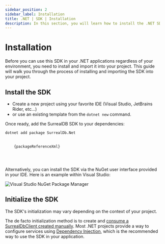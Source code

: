 ```yaml
---
sidebar_position: 2
sidebar_label: Installation
title: .NET | SDK | Installation
description: In this section, you will learn how to install the .NET SDK in your project.
---
```





# Installation

Before you can use this SDK in your .NET applications regardless of your environment, you need to install and import it into your project.
This guide will walk you through the process of installing and importing the SDK into your project.

## Install the SDK

- Create a new project using your favorite IDE (Visual Studio, JetBrains Rider, etc...) 
- or use an existing template from the <code>dotnet new</code> command.

Once ready, add the SurrealDB SDK to your dependencies:


<Tabs groupId="dotnet-package-manager">
  <TabItem value="dotnet-cli" label=".NET CLI" default>

```bash
dotnet add package SurrealDb.Net
```

  </TabItem>
  <TabItem value="package-reference" label="PackageReference">

<pre>
  <code class="language-xml">
    {packageReferenceXml}
  </code>
</pre>

  </TabItem>
</Tabs>

<br />

Alternatively, you can install the SDK via the NuGet user interface provided in your IDE.
Here is an example within Visual Studio:

<Image
    alt="Visual Studio NuGet Package Manager"
    src={NugetSearchImg}
/>

## Initialize the SDK

The SDK's initialization may vary depending on the context of your project.

The de facto initialization method is to create and [consume a SurrealDbClient created manually](/docs/sdk/dotnet/core/create-a-new-connection).
Most .NET projects provide a way to configure services using [Dependency Injection](/docs/sdk/dotnet/core/dependency-injection), which is the recommended way to use the SDK in your application.